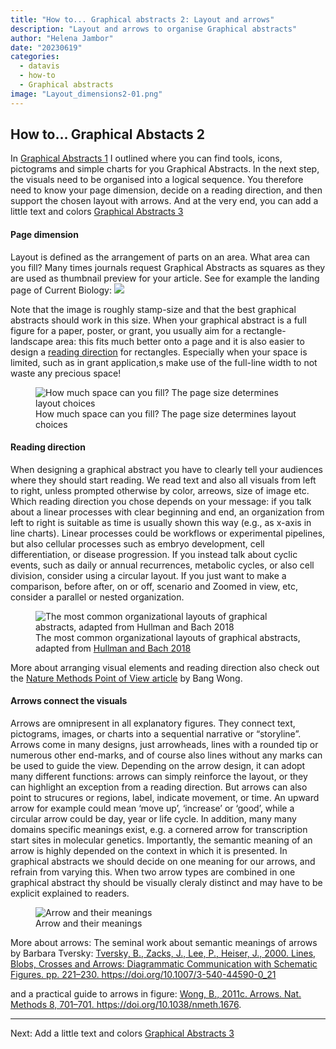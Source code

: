 ```yaml
---
title: "How to... Graphical abstracts 2: Layout and arrows"
description: "Layout and arrows to organise Graphical abstracts"
author: "Helena Jambor"
date: "20230619"
categories:
  - datavis
  - how-to
  - Graphical abstracts
image: "Layout_dimensions2-01.png"
---
```

## How to... Graphical Abstacts 2
In [Graphical Abstracts 1](../GraphicalAbstract_1/index.qmd) I outlined where you can find tools, icons, pictograms and simple charts for you Graphical Abstracts. In the next step, the visuals need to be organised into a logical sequence. You therefore need to know your page dimension, decide on a reading direction, and then support the chosen layout with arrows. And at the very end, you can add a little text and colors 
[Graphical Abstracts 3](../GraphicalAbstracts_3/GraphicalAbstracts.qmd)

#### Page dimension
Layout is defined as the arrangement of parts on an area. What area can you fill? Many times journals request Graphical Abstracts as squares as they are used as thumbnail preview for your article. See for example the landing page of Current Biology: 
![](CurrentBio.png)

Note that the image is roughly stamp-size and that the best graphical abstracts should work in this size. 
When your graphical abstract is a full figure for a paper, poster, or grant, you usually aim for a rectangle-landscape area: this fits much better onto a page and it is also easier to design a [reading direction](index.qmd#Reading direction) for rectangles. Especially when your space is limited, such as in grant application,s make use of the full-line width to not waste any precious space!

![How much space can you fill? The page size determines layout choices](Layout_dimensions2-01.png)

#### Reading direction
When designing a graphical abstract you have to clearly tell your audiences where they should start reading. We read text and also all visuals from left to right, unless prompted otherwise by color, arreows, size of image etc.  
Which reading direction you chose depends on your message: if you talk about a linear processes with clear beginning and end, an organization from left to right is  suitable as time is usually shown this way (e.g., as x-axis in line charts). Linear processes could be workflows or experimental pipelines, but also cellular processes such as embryo development, cell differentiation, or disease progression. 
If you instead talk about cyclic events, such as daily or annual recurrences,  metabolic cycles, or also cell division, consider using a circular layout. 
If you just want to make a comparison, before after, on or off, scenario and Zoomed in view, etc, consider a parallel or nested organization.

![The most common organizational layouts of graphical abstracts, adapted from <a href= "https://link.springer.com/chapter/10.1007/978-3-319-91376-6_19"> Hullman and Bach 2018</a>](Layout_figure.png)

More about arranging visual elements and reading direction also check out the <a href="https://www.nature.com/articles/nmeth.1711">Nature Methods Point of View article</a> by Bang Wong. 


#### Arrows connect the visuals
Arrows are omnipresent in all explanatory figures. They connect text, pictograms, images, or charts into a sequential narrative or “storyline”. 
Arrows come in many designs, just arrowheads, lines with a rounded tip or numerous other end-marks, and of course also lines without any marks can be used to guide the view. 
Depending on the arrow design, it can adopt many different functions: arrows can simply reinforce the layout, or they can highlight an exception from a reading direction. But arrows can also point to strucures or regions, label, indicate movement, or time. An upward arrow for example could mean ‘move up’, ‘increase’ or ‘good’, while a circular arrow could be day, year or life cycle. In addition, many many domains specific meanings exist, e.g. a cornered arrow for transcription start sites in molecular genetics. 
Importantly, the semantic meaning of an arrow is highly depended on the context in which it is presented. In graphical abstracts we should decide on one meaning for our arrows, and refrain from varying this. When two arrow types are combined in one graphical abstract thy should be visually cleraly distinct and may have to be explicit explained to readers. 

![Arrow and their meanings](Arrows-01.png)


More about arrows: 
The seminal work about semantic meanings of arrows by Barbara Tversky: 
<a href= "https://link.springer.com/chapter/10.1007/3-540-44590-0_21">Tversky, B., Zacks, J., Lee, P., Heiser, J., 2000. Lines, Blobs, Crosses and Arrows: Diagrammatic Communication with Schematic Figures. pp. 221–230. https://doi.org/10.1007/3-540-44590-0_21</a>

and a practical guide to arrows in figure: 
<a href="https://www.nature.com/articles/nmeth.1676">Wong, B., 2011c. Arrows. Nat. Methods 8, 701–701. https://doi.org/10.1038/nmeth.1676</a>. 

****

Next: Add a little text and colors [Graphical Abstracts 3](../GraphicalAbstracts_3/GraphicalAbstracts.qmd)


